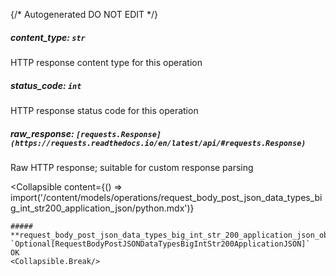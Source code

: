 {/* Autogenerated DO NOT EDIT  */}

##### **content_type:** `str`
HTTP response content type for this operation

##### **status_code:** `int`
HTTP response status code for this operation

##### **raw_response:** `[requests.Response](https://requests.readthedocs.io/en/latest/api/#requests.Response)`
Raw HTTP response; suitable for custom response parsing

<Collapsible
    content={() => import('/content/models/operations/request_body_post_json_data_types_big_int_str200_application_json/python.mdx')}
>
    ##### **request_body_post_json_data_types_big_int_str_200_application_json_object:** `Optional[RequestBodyPostJSONDataTypesBigIntStr200ApplicationJSON]`
    OK
    <Collapsible.Break/>
</Collapsible>

